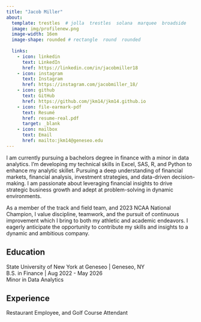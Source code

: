 ```yaml
---
title: "Jacob Miller" 
about:
  template: trestles  # jolla  trestles  solana  marquee  broadside
  image: img/profilenew.png
  image-width: 16em
  image-shape: rounded # rectangle  round  rounded
  
  links:
    - icon: linkedin
      text: LinkedIn
      href: https://linkedin.com/in/jacobmiller18
    - icon: instagram
      text: Instagram
      href: https://instagram.com/jacobmiller_18/
    - icon: github
      text: GitHub
      href: https://github.com/jkm14/jkm14.github.io
    - icon: file-earmark-pdf
      text: Resumé
      href: resume-real.pdf
      target: _blank
    - icon: mailbox
      text: Email
      href: mailto:jkm14@geneseo.edu
---
```


I am currently pursuing a bachelors degree in finance with a minor in data analytics. I’m developing my technical skills in Excel, SAS, R, and Python to enhance my analytic skillet. Pursuing a deep understanding of financial markets, financial analysis, investment strategies, and data-driven decision-making. I am passionate about leveraging financial insights to drive strategic business growth and adept at problem-solving in dynamic environments.

As a member of the track and field team, and 2023 NCAA National Champion, I value discipline, teamwork, and the pursuit of continuous improvement which I bring to both my athletic and academic endeavors. I eagerly anticipate the opportunity to contribute my skills and insights to a dynamic and ambitious company.

## Education

State University of New York at Geneseo \| Geneseo, NY <br> B.S. in Finance \| Aug 2022 - May 2026 <br> Minor in Data Analytics

## Experience

Restaurant Employee, and Golf Course Attendant
